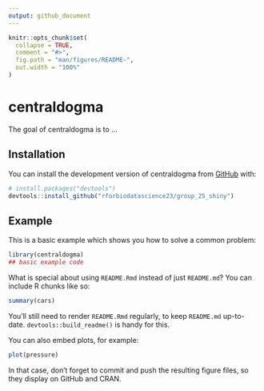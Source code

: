 ```yaml
---
output: github_document
---
```


<!-- README.md is generated from README.Rmd. Please edit that file -->

```r
knitr::opts_chunk$set(
  collapse = TRUE,
  comment = "#>",
  fig.path = "man/figures/README-",
  out.width = "100%"
)
```

# centraldogma

<!-- badges: start -->
<!-- badges: end -->

The goal of centraldogma is to ...

## Installation

You can install the development version of centraldogma from [GitHub](https://github.com/) with:

``` r
# install.packages("devtools")
devtools::install_github("rforbiodatascience23/group_25_shiny")
```

## Example

This is a basic example which shows you how to solve a common problem:

```r
library(centraldogma)
## basic example code
```

What is special about using `README.Rmd` instead of just `README.md`? You can include R chunks like so:

```r
summary(cars)
```

You'll still need to render `README.Rmd` regularly, to keep `README.md` up-to-date. `devtools::build_readme()` is handy for this.

You can also embed plots, for example:

```r
plot(pressure)
```

In that case, don't forget to commit and push the resulting figure files, so they display on GitHub and CRAN.
